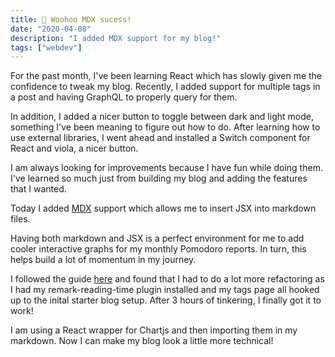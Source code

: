```yaml
---
title: 🙌 Woohoo MDX sucess!
date: "2020-04-08"
description: "I added MDX support for my blog!"
tags: ["webdev"]
---
```



<Pie/>


<p style={{paddingTop: "2rem"}}>For the past month, I've been learning React which has slowly given me the confidence to tweak my blog. Recently, I added support for multiple tags in a post and having GraphQL to properly query for them. </p>

In addition, I added a nicer button to toggle between dark and light mode, something I've been meaning to figure out how to do. After learning how to use external libraries, I went ahead and installed a Switch component for React and viola, a nicer button.

I am always looking for improvements because I have fun while doing them. I've learned so much just from building my blog and adding the features that I wanted. 

Today I added <a href="https://www.gatsbyjs.org/docs/mdx/" target="_blank">MDX</a>  support which allows me to insert JSX into markdown files. 

Having both markdown and JSX is a perfect environment for me to add cooler interactive graphs for my monthly Pomodoro reports. In turn, this helps build a lot of momentum in my journey.

I followed the guide <a href="https://www.gatsbyjs.org/blog/2019-11-21-how-to-convert-an-existing-gatsby-blog-to-use-mdx/" target="_blank">here</a> and found that I had to do a lot more refactoring as I had my remark-reading-time plugin installed and my tags page all hooked up to the inital starter blog setup. After 3 hours of tinkering, I finally got it to work!

I am using a React wrapper for Chartjs and then importing them in my markdown. Now I can make my blog look a little more technical!
